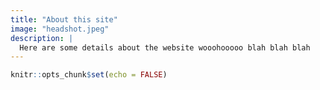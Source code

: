 ```yaml
---
title: "About this site"
image: "headshot.jpeg"
description: |
  Here are some details about the website wooohooooo blah blah blah 
---
```


```r
knitr::opts_chunk$set(echo = FALSE)
```

